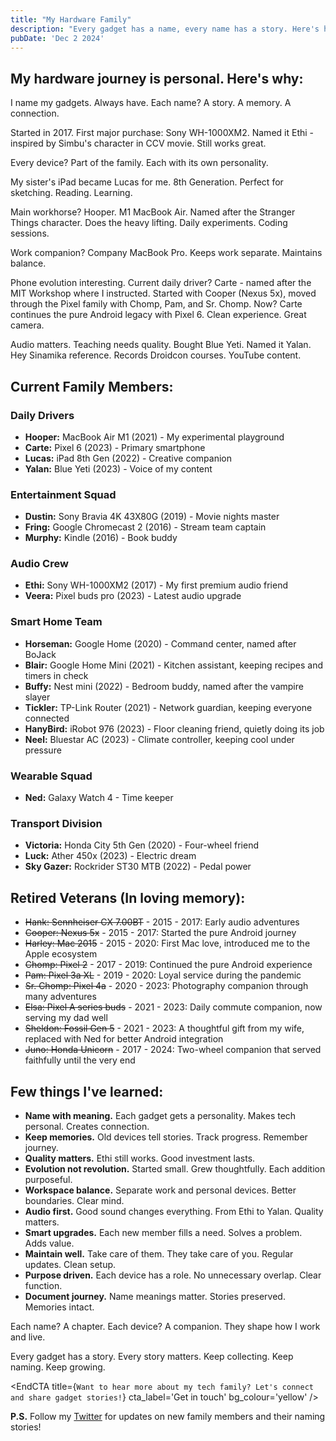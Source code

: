 ```yaml
---
title: "My Hardware Family"
description: "Every gadget has a name, every name has a story. Here's how my tech companions have evolved and grown with me over the years."
pubDate: 'Dec 2 2024'
---
```


## My hardware journey is personal. Here's why:

I name my gadgets. Always have. Each name? A story. A memory. A connection.

Started in 2017. First major purchase: Sony WH-1000XM2. Named it Ethi - inspired by Simbu's character in CCV movie. Still works great.

Every device? Part of the family. Each with its own personality.

My sister's iPad became Lucas for me. 8th Generation. Perfect for sketching. Reading. Learning.

Main workhorse? Hooper. M1 MacBook Air. Named after the Stranger Things character. Does the heavy lifting. Daily
experiments. Coding sessions.

Work companion? Company MacBook Pro. Keeps work separate. Maintains balance.

Phone evolution interesting. Current daily driver? Carte - named after the MIT Workshop where I instructed. Started with Cooper (Nexus 5x), moved through the Pixel family with Chomp, Pam, and Sr. Chomp. Now? Carte continues the pure Android legacy with Pixel 6. Clean experience. Great camera.

Audio matters. Teaching needs quality. Bought Blue Yeti. Named it Yalan. Hey Sinamika reference. Records Droidcon
courses. YouTube content.

## Current Family Members:

### Daily Drivers
- **Hooper:** MacBook Air M1 (2021) - My experimental playground
- **Carte:** Pixel 6 (2023) - Primary smartphone
- **Lucas:** iPad 8th Gen (2022) - Creative companion
- **Yalan:** Blue Yeti (2023) - Voice of my content

### Entertainment Squad
- **Dustin:** Sony Bravia 4K 43X80G (2019) - Movie nights master
- **Fring:** Google Chromecast 2 (2016) - Stream team captain
- **Murphy:** Kindle (2016) - Book buddy

### Audio Crew
- **Ethi:** Sony WH-1000XM2 (2017) - My first premium audio friend
- **Veera:** Pixel buds pro (2023) - Latest audio upgrade

### Smart Home Team
- **Horseman:** Google Home (2020) - Command center, named after BoJack
- **Blair:** Google Home Mini (2021) - Kitchen assistant, keeping recipes and timers in check
- **Buffy:** Nest mini (2022) - Bedroom buddy, named after the vampire slayer
- **Tickler:** TP-Link Router (2021) - Network guardian, keeping everyone connected
- **HanyBird:** iRobot 976 (2023) - Floor cleaning friend, quietly doing its job
- **Neel:** Bluestar AC (2023) - Climate controller, keeping cool under pressure

### Wearable Squad
- **Ned:** Galaxy Watch 4 - Time keeper

### Transport Division
- **Victoria:** Honda City 5th Gen (2020) - Four-wheel friend
- **Luck:** Ather 450x (2023) - Electric dream
- **Sky Gazer:** Rockrider ST30 MTB (2022) - Pedal power

## Retired Veterans (In loving memory):
- ~~Hank: Sennheiser CX 7.00BT~~ - 2015 - 2017: Early audio adventures
- ~~Cooper: Nexus 5x~~ - 2015 - 2017: Started the pure Android journey
- ~~Harley: Mac 2015~~ - 2015 - 2020: First Mac love, introduced me to the Apple ecosystem
- ~~Chomp: Pixel 2~~ - 2017 - 2019: Continued the pure Android experience
- ~~Pam: Pixel 3a XL~~ - 2019 - 2020: Loyal service during the pandemic
- ~~Sr. Chomp: Pixel 4a~~ - 2020 - 2023: Photography companion through many adventures
- ~~Elsa: Pixel A series buds~~ - 2021 - 2023: Daily commute companion, now serving my dad well
- ~~Sheldon: Fossil Gen 5~~ - 2021 - 2023: A thoughtful gift from my wife, replaced with Ned for better Android integration
- ~~Juno: Honda Unicorn~~ - 2017 - 2024: Two-wheel companion that served faithfully until the very end

## Few things I've learned:

- **Name with meaning.** Each gadget gets a personality. Makes tech personal. Creates connection.
- **Keep memories.** Old devices tell stories. Track progress. Remember journey.
- **Quality matters.** Ethi still works. Good investment lasts.
- **Evolution not revolution.** Started small. Grew thoughtfully. Each addition purposeful.
- **Workspace balance.** Separate work and personal devices. Better boundaries. Clear mind.
- **Audio first.** Good sound changes everything. From Ethi to Yalan. Quality matters.
- **Smart upgrades.** Each new member fills a need. Solves a problem. Adds value.
- **Maintain well.** Take care of them. They take care of you. Regular updates. Clean setup.
- **Purpose driven.** Each device has a role. No unnecessary overlap. Clear function.
- **Document journey.** Name meanings matter. Stories preserved. Memories intact.

Each name? A chapter. Each device? A companion. They shape how I work and live.

Every gadget has a story. Every story matters. Keep collecting. Keep naming. Keep growing.


<EndCTA
title={`Want to hear more about my tech family? Let's connect and share gadget stories!`}
cta_label='Get in touch'
bg_colour='yellow'
/>

**P.S.** Follow my [Twitter](https://x.com/msomuin) for updates on new family members and their naming
stories!